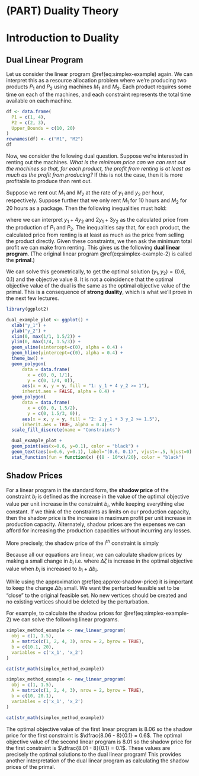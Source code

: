 # (PART) Duality Theory {-}

# Introduction to Duality


## Dual Linear Program

Let us consider the linear program \@ref(eq:simplex-example) again.
\begin{equation}
```r
cat(str(simplex_method_example))
```
(\#eq:simplex-example-2)
\end{equation}
We can interpret this as a resource allocation problem where we're producing two products $P_1$ and $P_2$ using machines $M_1$ and $M_2$. 
Each product requires some time on each of the machines, and each constraint represents the total time available on each machine.

```r

df <- data.frame(
  P1 = c(1, 4),
  P2 = c(2, 3),
  Upper_Bounds = c(10, 20)
)
rownames(df) <- c("M1", "M2")
df
```

Now, we consider the following dual question. Suppose we're interested in renting out the machines. *What is the minimum price can we can rent out the machines so that, for each product, the profit from renting is at least as much as the profit from producing?* If this is not the case, then it is more profitable to produce than rent out.

Suppose we rent out $M_1$ and $M_2$ at the rate of $y_1$ and $y_2$ per hour, respectively. Suppose further that we only rent $M_1$ for 10 hours and $M_2$ for 20 hours as a package. Then the following inequalities must hold:

\begin{align}
  y_1 + 4y_2 & \ge 1 \\
  2y_1 + 3y_2 & \ge 1.5
\end{align}

where we can interpret $y_1 + 4y_2$ and $2y_1 + 3y_2$ as the calculated price from the production of $P_1$ and $P_2.$ The inequalities say that, for each product, the calculated price from renting is at least as much as the price from selling the product directly. Given these constraints, we then ask the minimum total profit we can make from renting. This gives us the following **dual linear program**. (The original linear program \@ref(eq:simplex-example-2) is called the **primal**.)

\begin{equation}
```r
dual_example <- new_linear_program(
  obj = c(10, 20),
  A = matrix(c(1, 4, 2, 3), nrow = 2, byrow = TRUE),
  b = c(1, 1.5),
  variables = c('y_1', 'y_2')
)

cat(str(dual_example))
```
(\#eq:dual-example)
\end{equation}

We can solve this geometrically, to get the optimal solution $(y_1, y_2) = (0.6, 0.1)$ and the objective value $8$. It is not a coincidence that the optimal objective value of the dual is the same as the optimal objective value of the primal. This is a consequence of **strong duality**, which is what we'll prove in the next few lectures.

```r

library(ggplot2)

dual_example_plot <- ggplot() + 
  xlab("y_1") +
  ylab("y_2") +
  xlim(0, max(1/1, 1.5/2)) +
  ylim(0, max(1/4, 1.5/3)) +
  geom_vline(xintercept=c(0), alpha = 0.4) +
  geom_hline(yintercept=c(0), alpha = 0.4) +
  theme_bw() + 
  geom_polygon(
      data = data.frame(
        x = c(0, 0, 1/1),
        y = c(0, 1/4, 0)),
      aes(x = x, y = y, fill = "1: y_1 + 4 y_2 >= 1"),
      inherit.aes = FALSE, alpha = 0.4) + 
  geom_polygon(
      data = data.frame(
        x = c(0, 0, 1.5/2),
        y = c(0, 1.5/3, 0)),
      aes(x = x, y = y, fill = "2: 2 y_1 + 3 y_2 >= 1.5"),
      inherit.aes = TRUE, alpha = 0.4) +
  scale_fill_discrete(name = "Constraints")

  dual_example_plot +
  geom_point(aes(x=0.6, y=0.1), color = "black") +
  geom_text(aes(x=0.6, y=0.1), label="(0.6, 0.1)", vjust=-.5, hjust=0) +
  stat_function(fun = function(x) {(8 - 10*x)/20}, color = "black")
```


## Shadow Prices

For a linear program in the standard form, the **shadow price** of the constraint $b_i$ is defined as the increase in the value of the optimal objective value per unit increase in the constraint $b_i$, while keeping everything else constant. If we think of the constraints as limits on our production capacity, then the shadow price is the increase in maximum profit per unit increase in production capacity. Alternately, shadow prices are the expenses we can afford for increasing the production capacities without incurring any losses.

More precisely, the shadow price of the $i^{th}$ constraint is simply 
\begin{align}
  \dfrac{\partial \zeta_\max}{\partial b_i}.
\end{align}

Because all our equations are linear, we can calculate shadow prices by making a small change in $b_i$ i.e.
\begin{equation}
  \dfrac{\partial \zeta_\max}{\partial b_i} = \dfrac{\Delta \zeta_\max}{\Delta b_i}.
(\#eq:approx-shadow-price)
\end{equation}
where $\Delta \zeta$ is increase in the optimal objective value when $b_i$ is increased to $b_i + \Delta b_i$. 

::: {.remark}
While using the approximation \@ref(eq:approx-shadow-price) it is important to keep the change $\Delta b_i$ small. 
We want the perturbed feasible set to be "close" to the original feasible set. No new vertices should be created and no existing vertices should be deleted by the perturbation.
:::

For example, to calculate the shadow prices for \@ref(eq:simplex-example-2) we can solve the following linear programs.

```r
simplex_method_example <- new_linear_program(
  obj = c(1, 1.5),
  A = matrix(c(1, 2, 4, 3), nrow = 2, byrow = TRUE),
  b = c(10.1, 20),
  variables = c('x_1', 'x_2')
)

cat(str_math(simplex_method_example))
```

```r
simplex_method_example <- new_linear_program(
  obj = c(1, 1.5),
  A = matrix(c(1, 2, 4, 3), nrow = 2, byrow = TRUE),
  b = c(10, 20.1),
  variables = c('x_1', 'x_2')
)

cat(str_math(simplex_method_example))
```

The optimal objective value of the first linear program is $8.06$ so the shadow price for the first constraint is $\dfrac{8.06 - 8}{0.1} = 0.6$.
The optimal objective value of the second linear program is $8.01$ so the shadow price for the first constraint is $\dfrac{8.01 - 8}{0.1} = 0.1$.
These values are precisely the optimal solutions to the dual linear program! 
This provides another interpretation of the dual linear program as calculating the shadow prices of the primal.